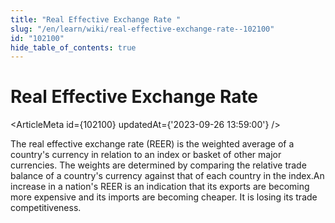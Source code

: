 ```yaml
---
title: "Real Effective Exchange Rate "
slug: "/en/learn/wiki/real-effective-exchange-rate--102100"
id: "102100"
hide_table_of_contents: true
---
```



# Real Effective Exchange Rate 

<ArticleMeta id={102100} updatedAt={'2023-09-26 13:59:00'} />
<div className='border-solid border-b border-t-0 my-4 border-[var(--ifm-color-gray-300)]' />

The real effective exchange rate (REER) is the weighted average of a country's currency in relation to an index or basket of other major currencies. The weights are determined by comparing the relative trade balance of a country's currency against that of each country in the index.An increase in a nation's REER is an indication that its exports are becoming more expensive and its imports are becoming cheaper. It is losing its trade competitiveness.
